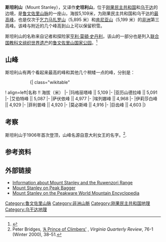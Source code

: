 {{Infobox mountain
| name = 斯坦利山
| Photo = Mount Stanley.jpg
| Caption = 斯坦利山<br />左为亚历山德拉峰，右为玛格丽塔峰
| Elevation = 5,109米
| Prominence = 3,951米
| Topographic map = 
| Map_caption = Location DR Congo – Uganda border
| Map_size = 200
| Label_position = right
| listing =
| Location = {{flag|Democratic Republic of the Congo}}<br />{{flag|Uganda}}
| Range = [[鲁文佐里山脉|鲁文佐里山脉]]
| lat_d = 0 | lat_m = 23 | lat_s = 09 | lat_NS = N
| long_d = 29 | long_m = 52 | long_s = 18 | long_EW = E
| Coordinates = {{coord|0|23|09|N|29|52|18|E|type:mountain_region:CD/UG|display=inline,title}}
| coordinates_ref = 
| topo = 
| First_ascent = 1906年
| Easiest_route = rock/snow climb
}}

'''斯坦利山'''（Mount Stanley），又译作'''史坦利山'''，位于[[刚果民主共和国|刚果民主共和国]]和[[乌干达|乌干达]]的边境，是[[鲁文佐里山脉|鲁文佐里山脉]]的一座山，海拔5,109米，为刚果民主共和国和乌干达的[[各国最高点列表|最高峰]]，也是仅次于[[乞力马扎罗山|乞力马扎罗山]]（5,895 米）和[[肯尼亚山|肯尼亚山]]（5,199 米）的[[非洲|非洲]]第三高峰。该峰与附近的几个峰高到山上可以保留积雪。

斯坦利山的名称来自记者和探险家[[亨利·莫頓·史丹利|亨利·莫頓·史丹利]]，该山的一部分也是列入[[联合国教科文组织|联合国教科文组织]][[世界遗产|世界遗产]]的[[鲁文佐里山国家公园|鲁文佐里山国家公园]]。<ref>{{Cite web |url=http://whc.unesco.org/en/list/684 |title=UNESCO World Heritage Centre |access-date=2011-02-03 |archive-date=2016-12-06 |archive-url=https://web.archive.org/web/20161206202648/http://whc.unesco.org/en/list/684 |dead-url=no }}</ref>

==山峰==
斯坦利山有两个看起来最高的峰和其他几个稍矮一点的峰，分别是：
::{| class="wikitable"
! align=left|名称  !! 海拔（米）
|-
|玛格丽塔峰  || 5,109 
|-
|亚历山德拉峰  ||	5,091
|-
|艾伯特峰      || 5,087 
|-
|萨伏依峰    || 4,977 
|-
|埃列娜峰  || 4,968
|-
|伊莉莎白峰  || 4,929 
|-
|菲利普峰 || 4,920 
|-
|莫必斯峰   || 4,916 
|-
|巨齿峰 || 4,603
|}

==考察==
斯坦利山于1906年首次登顶，山峰名源自意大利女王的名字。<ref>Peter Bridges, [http://www.vqronline.org/articles/2000/winter/bridges-prince-climbers/ ‘A Prince of Climbers’] {{Wayback|url=http://www.vqronline.org/articles/2000/winter/bridges-prince-climbers/ |date=20131112013431 }}, ''Virginia Quarterly Review'', 76-1 (Winter 2000), 38–51.</ref>.

==参考资料==
{{reflist}}

==外部链接==
* [http://www.skimountaineer.com/ROF/ROF.php?name=Stanley Information about Mount Stanley and the Ruwenzori Range] {{Wayback|url=http://www.skimountaineer.com/ROF/ROF.php?name=Stanley |date=20191218074920 }}
* [http://www.peakbagger.com/peak.aspx?pid=11158 Mount Stanley on Peak Bagger] {{Wayback|url=http://www.peakbagger.com/peak.aspx?pid=11158 |date=20201113045451 }}
* [https://web.archive.org/web/20070927004850/http://www.peakware.com/peaks.html?pk=1084 Mount Stanley on the Peakware World Mountain Encyclopedia]

{{DEFAULTSORT:斯坦利山}}
[[Category:鲁文佐里山脉|Category:鲁文佐里山脉]]
[[Category:非洲山脈|Category:非洲山脈]]
[[Category:刚果民主共和国地理|Category:刚果民主共和国地理]]
[[Category:乌干达地理|Category:乌干达地理]]